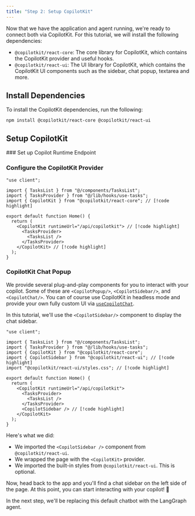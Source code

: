 ```yaml
---
title: "Step 2: Setup CopilotKit"
---
```


Now that we have the application and agent running, we're ready to connect both via CopilotKit. For this tutorial, we will install the following dependencies:

- `@copilotkit/react-core`: The core library for CopilotKit, which contains the CopilotKit provider and useful hooks.
- `@copilotkit/react-ui`: The UI library for CopilotKit, which contains the CopilotKit UI components such as the sidebar, chat popup, textarea and more.

## Install Dependencies

To install the CopilotKit dependencies, run the following:

```package-install
npm install @copilotkit/react-core @copilotkit/react-ui
```

## Setup CopilotKit

<Steps>
<Step>
### Set up Copilot Runtime Endpoint
<SelfHostingCopilotRuntimeCreateEndpoint components={props.components} />
</Step>
<Step>

### Configure the CopilotKit Provider
```tsx title="app/page.tsx" showLineNumbers
"use client";

import { TasksList } from "@/components/TasksList";
import { TasksProvider } from "@/lib/hooks/use-tasks";
import { CopilotKit } from "@copilotkit/react-core"; // [!code highlight]

export default function Home() {
  return (
    <CopilotKit runtimeUrl="/api/copilotkit"> // [!code highlight]
      <TasksProvider>
        <TasksList />
      </TasksProvider>
    </CopilotKit> // [!code highlight]
  );
}
```
</Step>
</Steps>

### CopilotKit Chat Popup

We provide several plug-and-play components for you to interact with your copilot. Some of these are `<CopilotPopup/>`, `<CopilotSidebar/>`, and `<CopilotChat/>`. You can of course use CopilotKit in headless mode and provide your own fully custom UI via [`useCopilotChat`](/reference/hooks/useCopilotChat).

In this tutorial, we'll use the `<CopilotSidebar/>` component to display the chat sidebar.

```tsx title="app/page.tsx" showLineNumbers {6-7,15}
"use client";

import { TasksList } from "@/components/TasksList";
import { TasksProvider } from "@/lib/hooks/use-tasks";
import { CopilotKit } from "@copilotkit/react-core";
import { CopilotSidebar } from "@copilotkit/react-ui"; // [!code highlight]
import "@copilotkit/react-ui/styles.css"; // [!code highlight]

export default function Home() {
  return (
    <CopilotKit runtimeUrl="/api/copilotkit">
      <TasksProvider>
        <TasksList />
      </TasksProvider>
      <CopilotSidebar /> // [!code highlight]
    </CopilotKit>
  );
}
```

Here's what we did:

- We imported the `<CopilotSidebar />` component from `@copilotkit/react-ui`.
- We wrapped the page with the `<CopilotKit>` provider.
- We imported the built-in styles from `@copilotkit/react-ui`. This is optional.

Now, head back to the app and you'll find a chat sidebar on the left side of the page. At this point, you can start interacting with your copilot! 🎉

In the next step, we'll be replacing this default chatbot with the LangGraph agent.
